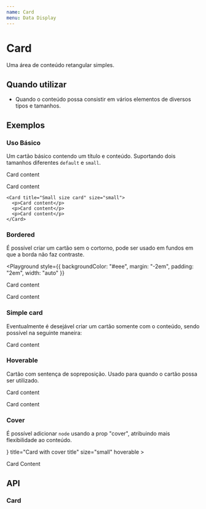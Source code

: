 ```yaml
---
name: Card
menu: Data Display
---
```




# Card

Uma área de conteúdo retangular simples.

## Quando utilizar

- Quando o conteúdo possa consistir em vários elementos de diversos tipos e tamanhos.

## Exemplos

### Uso Básico

Um cartão básico contendo um título e conteúdo. Suportando dois tamanhos diferentes `default` e `small`.

<Playground>
  <div>
    <Card title="Default size card" style={{ width: 300 }}>
      <p>Card content</p>
      <p>Card content</p>
    </Card>

    <Card title="Small size card" size="small">
      <p>Card content</p>
      <p>Card content</p>
      <p>Card content</p>
    </Card>

  </div>

</Playground>

### Bordered

É possível criar um cartão sem o cortorno, pode ser usado em fundos em que a borda não faz contraste.

<Playground
  style={{
    backgroundColor: "#eee",
    margin: "-2em",
    padding: "2em",
    width: "auto"
  }}
>
  <Card title="Card title" bordered={false}>
    <p>Card content</p>
    <p>Card content</p>
  </Card>
</Playground>

### Simple card

Eventualmente é desejável criar um cartão somente com o conteúdo, sendo possível na seguinte maneira:

<Playground>
  <Card>
    <p>Card content</p>
  </Card>
</Playground>

### Hoverable

Cartão com sentença de sopreposição. Usado para quando o cartão possa ser utilizado.

<Playground>
  <Card title="Card title" hoverable>
    <p>Card content</p>
    <p>Card content</p>
  </Card>
</Playground>

### Cover

É possível adicionar `node` usando a prop "cover", atribuindo mais flexibilidade ao conteúdo.

<Playground>
  <Card
    style={{ width: 240 }}
    cover={
      <img
        alt="image example"
        src="https://images.pexels.com/photos/1252983/pexels-photo-1252983.jpeg?cs=srgb&dl=pexels-lisa-1252983.jpg&fm=jpg"
      />
    }
    title="Card with cover title"
    size="small"
    hoverable
  >
    <p> Card Content </p>
  </Card>
</Playground>

## API

### Card

<Props of={Card} />
